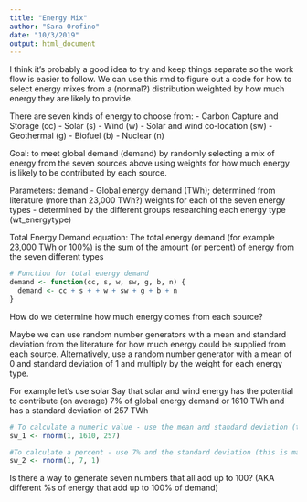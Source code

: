 ```yaml
---
title: "Energy Mix"
author: "Sara Orofino"
date: "10/3/2019"
output: html_document
---
```


I think it's probably a good idea to try and keep things separate so the work flow is easier to follow. We can use this rmd to figure out a code for how to select energy mixes from a (normal?) distribution weighted by how much energy they are likely to provide. 

There are seven kinds of energy to choose from:
 - Carbon Capture and Storage (cc)
 - Solar (s)
 - Wind (w)
 - Solar and wind co-location (sw)
 - Geothermal (g)
 - Biofuel (b)
 - Nuclear (n)
 
Goal: to meet global demand (demand) by randomly selecting a mix of energy from the seven sources above using weights for how much energy is likely to be contributed by each source. 

Parameters:
demand - Global energy demand (TWh); determined from literature (more than 23,000 TWh?)
weights for each of the seven energy types - determined by the different groups researching each energy type (wt_energytype)


Total Energy Demand equation: The total energy demand (for example 23,000 TWh or 100%) is the sum of the amount (or percent) of energy from the seven different types
```r

# Function for total energy demand
demand <- function(cc, s, w, sw, g, b, n) {
  demand <- cc + s + + w + sw + g + b + n
}

```

How do we determine how much energy comes from each source?

Maybe we can use random number generators with a mean and standard deviation from the literature for how much energy could be supplied from each source. Alternatively, use a random number generator with a mean of 0 and standard deviation of 1 and multiply by the weight for each energy type.
 
For example let's use solar
Say that solar and wind energy has the potential to contribute (on average) 7% of global energy demand or 1610 TWh and has a standard deviation of 257 TWh
 
```r
# To calculate a numeric value - use the mean and standard deviation (this is made up data)
sw_1 <- rnorm(1, 1610, 257)

#To calculate a percent - use 7% and the standard deviation (this is made up data)
sw_2 <- rnorm(1, 7, 1)
```
 
Is there a way to generate seven numbers that all add up to 100? (AKA different %s of energy that add up to 100% of demand)








